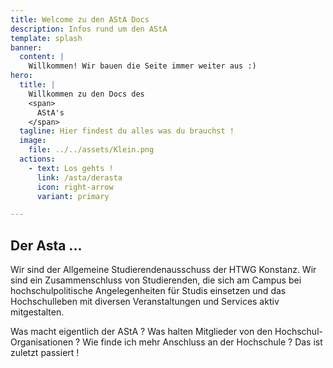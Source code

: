 ```yaml
---
title: Welcome zu den AStA Docs
description: Infos rund um den AStA
template: splash
banner:
  content: |
    Willkommen! Wir bauen die Seite immer weiter aus :)
hero:
  title: |
    Willkommen zu den Docs des
    <span>
      AStA's
    </span>
  tagline: Hier findest du alles was du brauchst !
  image:
    file: ../../assets/Klein.png
  actions:
    - text: Los gehts !
      link: /asta/derasta
      icon: right-arrow
      variant: primary

---
```



## Der Asta ...

Wir sind der Allgemeine Studierendenausschuss der HTWG Konstanz. Wir sind ein Zusammenschluss von Studierenden, die sich am Campus bei hochschulpolitische Angelegenheiten für Studis einsetzen und das Hochschulleben mit diversen Veranstaltungen und Services aktiv mitgestalten.



<CardGrid stagger>
	<Card title="AStA" icon="seti:shell">
		Was macht eigentlich der AStA ?
	</Card>
	<Card title="Die Mitglieder" icon="add-document">
		Was halten Mitglieder von den Hochschul-Organisationen ?
	</Card>
	<Card title="Community" icon="setting">
		Wie finde ich mehr Anschluss an der Hochschule ?
	</Card>
	<Card title="Blog" icon="open-book">
		Das ist zuletzt passiert !
	</Card>
</CardGrid>
